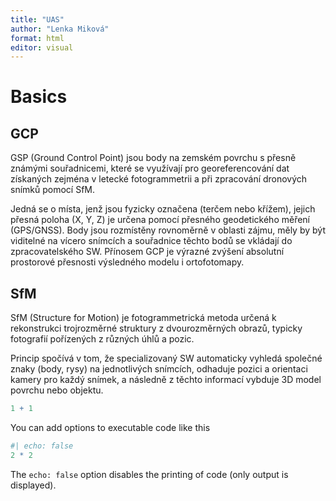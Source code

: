 ---
title: "UAS"
author: "Lenka Miková"
format: html
editor: visual
---

# Basics
## GCP

GSP (Ground Control Point) jsou body na zemském povrchu s přesně známými souřadnicemi, které se využívají pro georeferencování dat získaných zejména v letecké fotogrammetrii a při zpracování dronových snímků pomocí SfM.

Jedná se o místa, jenž jsou fyzicky označena (terčem nebo křížem), jejich přesná poloha (X, Y, Z) je určena pomocí přesného geodetického měření (GPS/GNSS). Body jsou rozmístěny rovnoměrně v oblasti zájmu, měly by být viditelné na vícero snímcích a souřadnice těchto bodů se vkládají do zpracovatelského SW. Přínosem GCP je výrazné zvýšení absolutní prostorové přesnosti výsledného modelu i ortofotomapy.

## SfM

SfM (Structure for Motion) je fotogrammetrická metoda určená k rekonstrukci trojrozměrné struktury z dvourozměrných obrazů, typicky fotografií pořízených z různých úhlů a pozic.

Princip spočívá v tom, že specializovaný SW automaticky vyhledá společné znaky (body, rysy) na jednotlivých snímcích, odhaduje pozici a orientaci kamery pro každý snímek, a následně z těchto informací vybduje 3D model povrchu nebo objektu.

```{r}
1 + 1
```

You can add options to executable code like this

```{r}
#| echo: false
2 * 2
```

The `echo: false` option disables the printing of code (only output is displayed).


